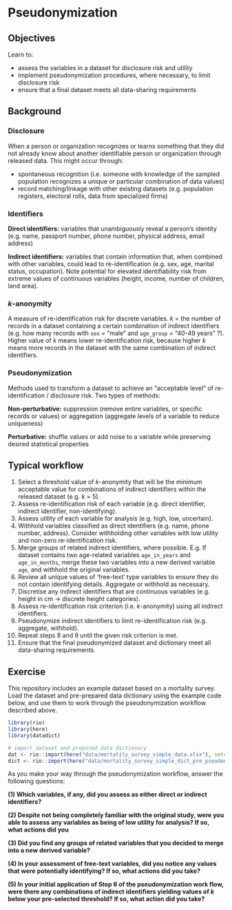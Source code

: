 
# Pseudonymization {#pseudonym}

## Objectives

Learn to:

- assess the variables in a dataset for disclosure risk and utility
- implement pseudonymization procedures, where necessary, to limit disclosure
risk
- ensure that a final dataset meets all data-sharing requirements

## Background

### Disclosure

When a person or organization recognizes or learns something that they did not
already know about another identifiable person or organization through released
data. This might occur through:

- spontaneous recognition (i.e. someone with knowledge of the sampled population
recognizes a unique or particular combination of data values)
- record matching/linkage with other existing datasets (e.g. population
registers, electoral rolls, data from specialized firms)

### Identifiers

**Direct identifiers:** variables that unambiguously reveal a person’s identity
(e.g. name, passport number, phone number, physical address, email address)

**Indirect identifiers:** variables that contain information that, when combined
with other variables, could lead to re-identification (e.g. sex, age, marital
status, occupation). Note potential for elevated identifiability risk from
extreme values of continuous variables (height, income, number of children, land
area).

### *k*-anonymity

A measure of re-identification risk for discrete variables. *k* = the number of
records in a dataset containing a certain combination of indirect identifiers
(e.g. how many records with `sex` = "male" and `age_group` = "40-49 years" ?).
Higher value of *k* means lower re-identification risk, because higher *k* means
more records in the dataset with the same combination of indirect identifiers.

### Pseudonymization

Methods used to transform a dataset to achieve an “acceptable level” of
re-identification / disclosure risk. Two types of methods:

**Non-perturbative:** suppression (remove entire variables, or specific records
or values) or aggregation (aggregate levels of a variable to reduce uniqueness)

**Perturbative:** shuffle values or add noise to a variable while preserving
desired statistical properties

## Typical workflow

1. Select a threshold value of *k*-anonymity that will be the minimum
acceptable value for combinations of indirect identifiers within the released
dataset (e.g. *k* = 5).
2. Assess re-identification risk of each variable (e.g. direct identifier,
indirect identifier, non-identifying).
3. Assess utility of each variable for analysis (e.g. high, low, uncertain).
4. Withhold variables classified as direct identifiers (e.g. name, phone number,
address). Consider withholding other variables with low utility and non-zero
re-identification risk.
5. Merge groups of related indirect identifiers, where possible. E.g. If dataset
contains two age-related variables `age_in_years` and `age_in_months`, merge
these two variables into a new derived variable `age`, and withhold the original
variables.
6. Review all unique values of 'free-text' type variables to ensure they do not
contain identifying details. Aggregate or withhold as necessary.
7. Discretise any indirect identifiers that are continuous variables (e.g.
height in cm -> discrete height categories).
8. Assess re-identification risk criterion (i.e. *k*-anonymity) using all
indirect identifiers.
9. Pseudonymize indirect identifiers to limit re-identification risk (e.g.
aggregate, withhold).
10. Repeat steps 8 and 9 until the given risk criterion is met.
11. Ensure that the final pseudonymized dataset and dictionary meet all
data-sharing requirements.

## Exercise

This repository includes an example dataset based on a mortality survey. Load
the dataset and pre-prepared data dictionary using the example code below, and
use them to work through the pseudonymization workflow described above.

```r
library(rio)
library(here)
library(datadict)

# import dataset and prepared data dictionary
dat <- rio::import(here("data/mortality_survey_simple_data.xlsx"), setclass = "tbl")
dict <- rio::import(here("data/mortality_survey_simple_dict_pre_pseudonym.xlsx"), setclass = "tbl")
```

As you make your way through the pseudonymization workflow, answer the following
questions:

**(1) Which variables, if any, did you assess as either direct or indirect
identifiers?**

**(2) Despite not being completely familiar with the original study, were you
able to assess any variables as being of low utility for analysis? If so, what
actions did you**

**(3) Did you find any groups of related variables that you decided to merge
into a new derived variable?**

**(4) In your assessment of free-text variables, did you notice any values that
were potentially identifying? If so, what actions did you take?**

**(5) In your initial application of Step 6 of the pseudonymization work flow,
were there any combinations of indirect identifiers yielding values of *k* below
your pre-selected threshold? If so, what action did you take?**

